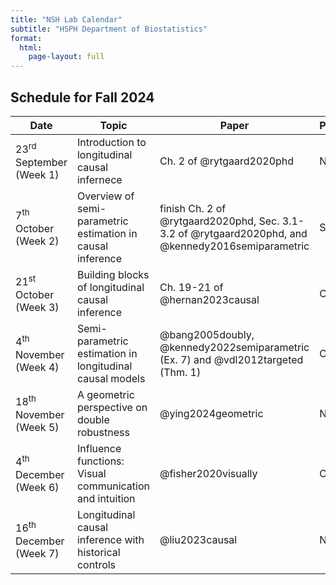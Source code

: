 ```yaml
---
title: "NSH Lab Calendar"
subtitle: "HSPH Department of Biostatistics"
format:
  html:
    page-layout: full
---
```


## Schedule for Fall 2024

| Date                      | Topic                  | Paper            | Presenter   |
|---------------------------|------------------------|------------------|-------------|
| 23^rd^ September (Week 1) | Introduction to longitudinal causal infernece | Ch. 2 of @rytgaard2020phd | NSH |
| 7^th^ October (Week 2)    | Overview of semi-parametric estimation in causal inference | finish Ch. 2 of @rytgaard2020phd, Sec. 3.1-3.2 of @rytgaard2020phd, and @kennedy2016semiparametric | SVB |
| 21^st^ October (Week 3)   | Building blocks of longitudinal causal inference | Ch. 19-21 of @hernan2023causal | CT |
| 4^th^ November (Week 4)   | Semi-parametric estimation in longitudinal causal models | @bang2005doubly, @kennedy2022semiparametric (Ex. 7) and @vdl2012targeted (Thm. 1) | CJ |
| 18^th^ November (Week 5)  | A geometric perspective on double robustness | @ying2024geometric | NSH |
| 4^th^ December (Week 6)   | Influence functions: Visual communication and intuition | @fisher2020visually | CJ |
| 16^th^ December (Week 7)  | Longitudinal causal inference with historical controls | @liu2023causal | NH |
